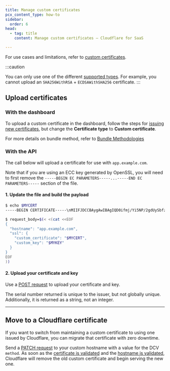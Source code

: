 ```yaml
---
title: Manage custom certificates
pcx_content_type: how-to
sidebar:
  order: 6
head:
  - tag: title
    content: Manage custom certificates — Cloudflare for SaaS

---
```



For use cases and limitations, refer to [custom certificates](/cloudflare-for-platforms/cloudflare-for-saas/security/certificate-management/custom-certificates/).

:::caution

You can only use one of the different [supported types](/cloudflare-for-platforms/cloudflare-for-saas/security/certificate-management/custom-certificates/#limitations). For example, you cannot upload an `SHA256WithRSA` + `ECDSAWithSHA256` certificate.
:::

## Upload certificates

### With the dashboard

To upload a custom certificate in the dashboard, follow the steps for [issuing new certificates](/cloudflare-for-platforms/cloudflare-for-saas/security/certificate-management/issue-and-validate/issue-certificates/), but change the **Certificate type** to **Custom certificate**.

For more details on bundle method, refer to [Bundle Methodologies](/ssl/edge-certificates/custom-certificates/bundling-methodologies/)

### With the API

The call below will upload a certificate for use with `app.example.com`.

Note that if you are using an ECC key generated by OpenSSL, you will need to first remove the `-----BEGIN EC PARAMETERS-----...-----END EC PARAMETERS-----` section of the file.

#### 1. Update the file and build the payload

<Render file="custom-cert-file-example" product="ssl" />

```bash
$ echo $MYCERT
-----BEGIN CERTIFICATE-----\nMIIFJDCCBAygAwIBAgIQD0ifmj/Yi5NP/2gdUySbfzANBgkqhkiG9w0BAQsFADBN\nMQswCQYDVQQGEwJVUzEVMBMGA1UEChMMRGlnaUNlcnQgSW5jMScwJQYDVQQDEx5E...SzSHfXp5lnu/3V08I72q1QNzOCgY1XeL4GKVcj4or6cT6tX6oJH7ePPmfrBfqI/O\nOeH8gMJ+FuwtXYEPa4hBf38M5eU5xWG7\n-----END CERTIFICATE-----\n

$ request_body=$(< <(cat <<EOF
{
  "hostname": "app.example.com",
  "ssl": {
    "custom_certificate": "$MYCERT",
    "custom_key": "$MYKEY"
  }
}
EOF
))
```

#### 2. Upload your certificate and key

Use a [POST request](/api/operations/custom-hostname-for-a-zone-create-custom-hostname) to upload your certificate and key.

The serial number returned is unique to the issuer, but not globally unique. Additionally, it is returned as a string, not an integer.

***

## Move to a Cloudflare certificate

If you want to switch from maintaining a custom certificate to using one issued by Cloudflare, you can migrate that certificate with zero downtime.

Send a [PATCH request](/api/operations/custom-hostname-for-a-zone-edit-custom-hostname) to your custom hostname with a value for the DCV `method`. As soon as the [certificate is validated](/cloudflare-for-platforms/cloudflare-for-saas/security/certificate-management/issue-and-validate/) and the [hostname is validated](/cloudflare-for-platforms/cloudflare-for-saas/domain-support/hostname-validation/), Cloudflare will remove the old custom certificate and begin serving the new one.

